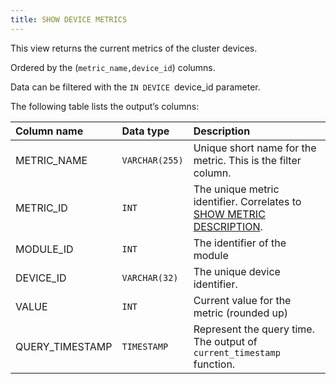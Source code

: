 ```yaml
---
title: SHOW DEVICE METRICS
---
```


This view returns the current metrics of the cluster devices.

Ordered by the (`metric_name,device_id`) columns.

Data can be filtered with the `IN DEVICE `device_id parameter.

The following table lists the output’s columns:


|Column name|Data type|Description|
| :- | :- | :- |
|METRIC_NAME|`VARCHAR(255)`|Unique short name for the metric. This is the filter column.|
|METRIC_ID|`INT`|The unique metric identifier. Correlates to [SHOW METRIC DESCRIPTION](/sql/system-monitoring/dynamic-system/show-metric-description).|
|MODULE_ID|`INT`|The identifier of the module|
|DEVICE_ID|`VARCHAR(32)`|The unique device identifier.|
|VALUE|`INT`|Current value for the metric (rounded up)|
|QUERY_TIMESTAMP|`TIMESTAMP`|Represent the query time. The output of `current_timestamp` function.|

